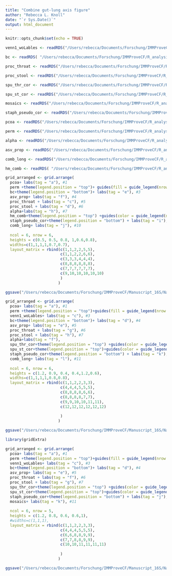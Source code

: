 ```yaml
---
title: "Combine gut-lung axis figure"
author: "Rebecca L. Knoll"
date: "`r Sys.Date()`"
output: html_document
---
```


```r
knitr::opts_chunk$set(echo = TRUE)
```

```r
venn1_woLables <- readRDS("/Users/rebecca/Documents/Forschung/IMMProveCF/R_analysis/rds_files/venn_spu_st_thr.rds")

bc <- readRDS( "/Users/rebecca/Documents/Forschung/IMMProveCF/R_analysis/rds_files/bc_across_datasets.rds")

proc_throat <- readRDS("/Users/rebecca/Documents/Forschung/IMMProveCF/R_analysis/rds_files/procrustes_spu_throat.rds")

proc_stool <- readRDS("/Users/rebecca/Documents/Forschung/IMMProveCF/R_analysis/rds_files/procrustes_spu_stool.rds")

spu_thr_cor <- readRDS("/Users/rebecca/Documents/Forschung/IMMProveCF/R_analysis/rds_files/correlation_spu_thr.rds")

spu_st_cor <- readRDS("/Users/rebecca/Documents/Forschung/IMMProveCF/R_analysis/rds_files/correlation_spu_st.rds")

mosaics <- readRDS("/Users/rebecca/Documents/Forschung/IMMProveCF/R_analysis/rds_files/mosaic_throat_sputum_16S_CM_staph_pseudo.rds")

staph_pseudo_cor <- readRDS("/Users/rebecca/Documents/Forschung/IMMProveCF/R_analysis/rds_files/correlation_staph_pseudo_spu_thr.rds")

pcoa <- readRDS("/Users/rebecca/Documents/Forschung/IMMProveCF/R_analysis/rds_files/pcoa_all_cf.rds")

perm <- readRDS("/Users/rebecca/Documents/Forschung/IMMProveCF/R_analysis/rds_files/permanova_all_cf.rds")

alpha <- readRDS("/Users/rebecca/Documents/Forschung/IMMProveCF/R_analysis/rds_files/congruence_alpha_div.rds")

asv_prop <- readRDS("/Users/rebecca/Documents/Forschung/IMMProveCF/R_analysis/rds_files/shared_proportion_asvs_counts.rds")

comb_long <- readRDS("/Users/rebecca/Documents/Forschung/IMMProveCF/R_analysis/rds_files/mosaic_throat_sputum_16S_CM_staph_pseudo_long.rds")

hm_comb <- readRDS( "/Users/rebecca/Documents/Forschung/IMMProveCF/R_analysis/rds_files/shared_asvs_heatmap.rds")

```

```r
grid_arranged <- grid.arrange(
  pcoa+ labs(tag = "a"), #1
  perm +theme(legend.position = "top")+ guides(fill = guide_legend(nrow = 3, position = "top",override.aes = list(size = 4)),size = guide_legend(nrow = 2, position = "top"))+  labs(tag = "b"), #2
  bc+theme(legend.position = "bottom")+ labs(tag = "e"), #3
  asv_prop+ labs(tag = "f"), #4
  proc_throat + labs(tag = "c"), #5
  proc_stool + labs(tag = "d"), #6
  alpha+labs(tag = "h"), #7
  hm_comb+theme(legend.position = "top") +guides(color = guide_legend(nrow = 2, position = "bottom",override.aes = list(size = 4)))+ labs(tag = "g"), #8
  staph_pseudo_cor+theme(legend.position = "bottom") + labs(tag = "i"), #9
  comb_long+ labs(tag = "j"), #10
 
  ncol = 6, nrow = 6,
  heights = c(0.5, 0.5, 0.8, 1,0.6,0.8),
  widths=c(1,1,1,1,0.7,0.7),
  layout_matrix = rbind(c(1,1,2,2,5,5),
                        c(1,1,2,2,6,6),
                        c(3,3,3,4,4,4),
                        c(8,8,8,8,8,8),
                        c(7,7,7,7,7,7),
                        c(9,10,10,10,10,10)
                        )
                       )

ggsave("/Users/rebecca/Documents/Forschung/IMMProveCF/Manuscript_16S/Nature_Communications/Revision/supp_fig_niche_comparison.pdf",grid_arranged, dpi = 300, width = 16, height = 24)
```

```r
grid_arranged <- grid.arrange(
  pcoa+ labs(tag = "a"), #1
  perm +theme(legend.position = "top")+guides(fill = guide_legend(nrow = 2, position = "top",override.aes = list(size = 4)),size = guide_legend(nrow = 2, position = "top"))+  labs(tag = "b"), #2
  venn1_woLables+ labs(tag = "c"), #3
  bc+theme(legend.position = "bottom")+ labs(tag = "d"), #4
  asv_prop+ labs(tag = "e"), #5
  proc_throat + labs(tag = "g"), #6
  proc_stool + labs(tag = "h"), #7
  alpha+labs(tag = "f"),
  spu_thr_cor+theme(legend.position = "top") +guides(color = guide_legend(nrow = 2, position = "bottom",override.aes = list(size = 4)))+ labs(tag = "i"), #8
  spu_st_cor+theme(legend.position = "top")+guides(color = guide_legend(nrow = 2, position = "bottom",override.aes = list(size = 4)),shape = guide_legend(nrow = 1, position = "top", title = "Spearman rho")) + labs(tag = "j"), #9
  staph_pseudo_cor+theme(legend.position = "bottom") + labs(tag = "k"), #10
  comb_long+ labs(tag = "l"), #11
 
  ncol = 6, nrow = 6,
  heights = c(1.2, 0.9, 0.4, 0.4,1.2,0.6),
  widths=c(1,1,1,1,0.8,0.8),
  layout_matrix = rbind(c(1,1,2,2,3,3),
                        c(4,4,4,5,5,5),
                        c(8,8,8,8,6,6),
                        c(8,8,8,8,7,7),
                        c(9,9,10,10,11,11),
                        c(12,12,12,12,12,12)
                        
                        )
                       )

ggsave("/Users/rebecca/Documents/Forschung/IMMProveCF/Manuscript_16S/Nature_Communications/Revision/supp_fig_niche_comparison.pdf",grid_arranged, dpi = 300, width = 16, height = 24)
```


```r
library(gridExtra)

grid_arranged <- grid.arrange(
  pcoa+ labs(tag = "a"), #1
  perm +theme(legend.position = "top")+guides(fill = guide_legend(nrow = 4, position = "top",override.aes = list(size = 4)),size = guide_legend(nrow = 3, position = "top"))+  labs(tag = "b"), #2
  venn1_woLables+ labs(tag = "c"), #3
  bc+theme(legend.position = "bottom")+ labs(tag = "d"), #4
  asv_prop+ labs(tag = "e"), #5
  proc_throat + labs(tag = "f"), #6
  proc_stool + labs(tag = "g"), #7
  spu_thr_cor+theme(legend.position = "top") +guides(color = guide_legend(nrow = 2, position = "bottom",override.aes = list(size = 4)))+ labs(tag = "h"), #8
  spu_st_cor+theme(legend.position = "top")+guides(color = guide_legend(nrow = 2, position = "bottom",override.aes = list(size = 4)),shape = guide_legend(nrow = 1, position = "top", title = "Spearman rho")) + labs(tag = "i"), #9
  staph_pseudo_cor+theme(legend.position = "bottom") + labs(tag = "j"), #10
  mosaics+ labs(tag = "k"), #11
 
  ncol = 6, nrow = 5,
  heights = c(1.2, 0.8, 0.6, 0.6,1),
  #widths=c(1,1,1),
  layout_matrix = rbind(c(1,1,2,2,3,3),
                        c(4,4,4,5,5,5),
                        c(6,6,8,8,9,9),
                        c(7,7,8,8,9,9),
                        c(10,10,11,11,11,11)
                        
                        )
                       )

ggsave("/Users/rebecca/Documents/Forschung/IMMProveCF/Manuscript_16S/Nature_Communications/Revision/supp_fig_niche_comparison.pdf",grid_arranged, dpi = 300, width = 16, height = 22)
```

